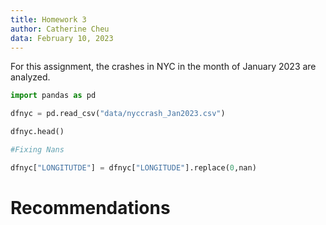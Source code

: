 ```yaml
---
title: Homework 3
author: Catherine Cheu
data: February 10, 2023
---
```


For this assignment, the crashes in NYC in the month of January 2023 are analyzed.

```python

import pandas as pd

dfnyc = pd.read_csv("data/nyccrash_Jan2023.csv")

dfnyc.head()

#Fixing Nans

dfnyc["LONGITUTDE"] = dfnyc["LONGITUDE"].replace(0,nan)

```

# Recommendations
